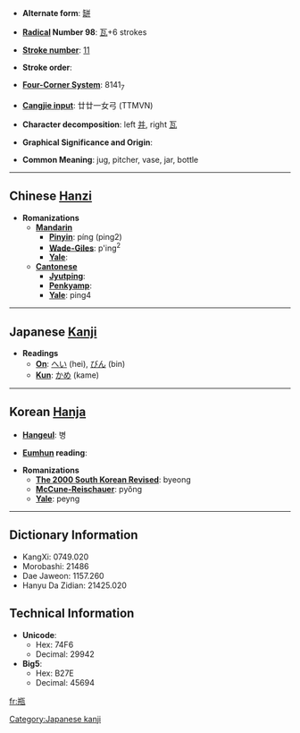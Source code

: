 * '''Alternate form''': [[缾]]

* '''[[Wiktionary:Chinese radical index| Radical]] Number 98''': [[Wiktionary:Chinese radical index 瓦|瓦]]+6 strokes

* '''[[Wiktionary:Chinese total strokes index|Stroke number]]''': [[Wiktionary:Chinese total strokes index 11|11]]

* '''Stroke order''': 

* '''[[Wiktionary:Chinese four corner index|Four-Corner System]]''': 8141<sub>7</sub>

* '''[[Wiktionary:Chinese Cangjie index|Cangjie input]]''': 廿廿一女弓 (TTMVN)

* '''Character decomposition''': left [[并]], right [[瓦]]

* '''Graphical Significance and Origin''': 

* '''Common Meaning''': jug, pitcher, vase, jar, bottle

----

== Chinese [[Hanzi]] ==

* '''Romanizations'''
** '''[[Mandarin]]'''
*** '''[[Pinyin]]''': píng (ping2)
*** '''[[Wade-Giles]]''': p'ing<sup>2</sup>
*** '''[[Yale]]''': 
** '''[[Cantonese]]'''
*** '''[[Jyutping]]''':
*** '''[[Penkyamp]]''': 
*** '''[[Yale]]''': ping4


----

== Japanese [[Kanji]] ==

* '''Readings'''
** '''[[On]]''': [[へい]] (hei), [[びん]] (bin)
** '''[[Kun]]''': [[かめ]] (kame)


----

== Korean [[Hanja]] ==

* '''[[Hangeul]]''': 병

* '''[[Eumhun]] reading''': 

* '''Romanizations'''
** '''[[The 2000 South Korean Revised Romanization|The 2000 South Korean Revised]]''': byeong
** '''[[McCune-Reischauer]]''': pyŏng
** '''[[Yale]]''': peyng

----

== Dictionary Information ==

* KangXi: 0749.020
* Morobashi: 21486
* Dae Jaweon: 1157.260
* Hanyu Da Zidian: 21425.020

== Technical Information ==

* '''Unicode''':
** Hex: 74F6
** Decimal: 29942
* '''Big5''':
** Hex: B27E
** Decimal: 45694

[[Category:Japanese kanji]]

[[fr:瓶]]